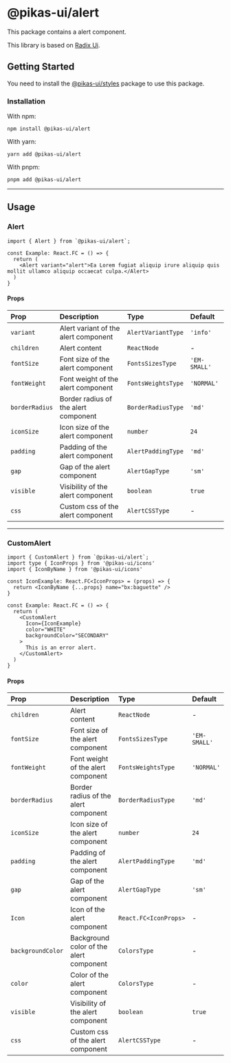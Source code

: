 

<NextSeo title="Alert" />

# @pikas-ui/alert

This package contains a alert component.

This library is based on [Radix Ui](https://www.radix-ui.com/).

## Getting Started

You need to install the <a href={stylesLink}>@pikas-ui/styles</a> package to use this package.

### Installation

With npm:

```
npm install @pikas-ui/alert
```

With yarn:

```
yarn add @pikas-ui/alert
```

With pnpm:

```
pnpm add @pikas-ui/alert
```

---

## Usage

### Alert

<AlertExample />

```tsx
import { Alert } from `@pikas-ui/alert`;

const Example: React.FC = () => {
  return (
    <Alert variant="alert">Ea Lorem fugiat aliquip irure aliquip quis mollit ullamco aliquip occaecat culpa.</Alert>
  )
}
```

#### Props

| Prop           | Description                          | Type               | Default      |
| :------------- | :----------------------------------- | :----------------- | :----------- |
| `variant`      | Alert variant of the alert component | `AlertVariantType` | `'info'`     |
| `children`     | Alert content                        | `ReactNode`        | -            |
| `fontSize`     | Font size of the alert component     | `FontsSizesType`   | `'EM-SMALL'` |
| `fontWeight`   | Font weight of the alert component   | `FontsWeightsType` | `'NORMAL'`   |
| `borderRadius` | Border radius of the alert component | `BorderRadiusType` | `'md'`       |
| `iconSize`     | Icon size of the alert component     | `number`           | `24`         |
| `padding`      | Padding of the alert component       | `AlertPaddingType` | `'md'`       |
| `gap`          | Gap of the alert component           | `AlertGapType`     | `'sm'`       |
| `visible`      | Visibility of the alert component    | `boolean`          | `true`       |
| `css`          | Custom css of the alert component    | `AlertCSSType`     | -            |

---

### CustomAlert

<CustomAlertExample />

```tsx
import { CustomAlert } from `@pikas-ui/alert`;
import type { IconProps } from '@pikas-ui/icons'
import { IconByName } from '@pikas-ui/icons'

const IconExample: React.FC<IconProps> = (props) => {
  return <IconByName {...props} name="bx:baguette" />
}

const Example: React.FC = () => {
  return (
    <CustomAlert
      Icon={IconExample}
      color="WHITE"
      backgroundColor="SECONDARY"
    >
      This is an error alert.
    </CustomAlert>
  )
}
```

#### Props

| Prop              | Description                             | Type                  | Default      |
| :---------------- | :-------------------------------------- | :-------------------- | :----------- |
| `children`        | Alert content                           | `ReactNode`           | -            |
| `fontSize`        | Font size of the alert component        | `FontsSizesType`      | `'EM-SMALL'` |
| `fontWeight`      | Font weight of the alert component      | `FontsWeightsType`    | `'NORMAL'`   |
| `borderRadius`    | Border radius of the alert component    | `BorderRadiusType`    | `'md'`       |
| `iconSize`        | Icon size of the alert component        | `number`              | `24`         |
| `padding`         | Padding of the alert component          | `AlertPaddingType`    | `'md'`       |
| `gap`             | Gap of the alert component              | `AlertGapType`        | `'sm'`       |
| `Icon`            | Icon of the alert component             | `React.FC<IconProps>` | -            |
| `backgroundColor` | Background color of the alert component | `ColorsType`          | -            |
| `color`           | Color of the alert component            | `ColorsType`          | -            |
| `visible`         | Visibility of the alert component       | `boolean`             | `true`       |
| `css`             | Custom css of the alert component       | `AlertCSSType`        | -            |
